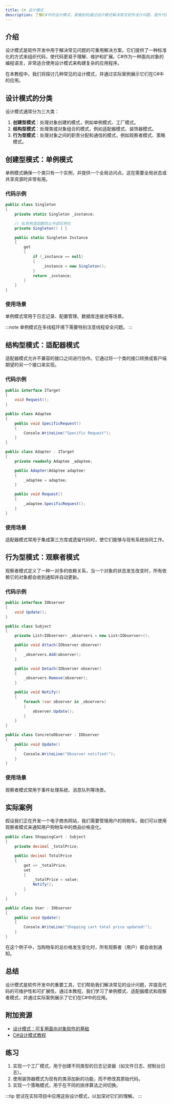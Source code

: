 ```yaml
---
title: C# 设计模式
description: 了解C#中的设计模式，掌握如何通过设计模式解决常见软件设计问题，提升代码的可维护性和可扩展性。
---
```


## 介绍

设计模式是软件开发中用于解决常见问题的可重用解决方案。它们提供了一种标准化的方式来组织代码，使代码更易于理解、维护和扩展。C#作为一种面向对象的编程语言，非常适合使用设计模式来构建复杂的应用程序。

在本教程中，我们将探讨几种常见的设计模式，并通过实际案例展示它们在C#中的应用。

## 设计模式的分类

设计模式通常分为三大类：

1. **创建型模式**：处理对象创建的模式，例如单例模式、工厂模式。
2. **结构型模式**：处理类或对象组合的模式，例如适配器模式、装饰器模式。
3. **行为型模式**：处理对象之间的职责分配和通信的模式，例如观察者模式、策略模式。

## 创建型模式：单例模式

单例模式确保一个类只有一个实例，并提供一个全局访问点。这在需要全局状态或共享资源时非常有用。

### 代码示例

```csharp
public class Singleton
{
    private static Singleton _instance;

    // 私有构造函数防止外部实例化
    private Singleton() { }

    public static Singleton Instance
    {
        get
        {
            if (_instance == null)
            {
                _instance = new Singleton();
            }
            return _instance;
        }
    }
}
```

### 使用场景

单例模式常用于日志记录、配置管理、数据库连接池等场景。

:::note
单例模式在多线程环境下需要特别注意线程安全问题。
:::

## 结构型模式：适配器模式

适配器模式允许不兼容的接口之间进行协作。它通过将一个类的接口转换成客户端期望的另一个接口来实现。

### 代码示例

```csharp
public interface ITarget
{
    void Request();
}

public class Adaptee
{
    public void SpecificRequest()
    {
        Console.WriteLine("Specific Request");
    }
}

public class Adapter : ITarget
{
    private readonly Adaptee _adaptee;

    public Adapter(Adaptee adaptee)
    {
        _adaptee = adaptee;
    }

    public void Request()
    {
        _adaptee.SpecificRequest();
    }
}
```

### 使用场景

适配器模式常用于集成第三方库或遗留代码时，使它们能够与现有系统协同工作。

## 行为型模式：观察者模式

观察者模式定义了一种一对多的依赖关系，当一个对象的状态发生改变时，所有依赖它的对象都会收到通知并自动更新。

### 代码示例

```csharp
public interface IObserver
{
    void Update();
}

public class Subject
{
    private List<IObserver> _observers = new List<IObserver>();

    public void Attach(IObserver observer)
    {
        _observers.Add(observer);
    }

    public void Detach(IObserver observer)
    {
        _observers.Remove(observer);
    }

    public void Notify()
    {
        foreach (var observer in _observers)
        {
            observer.Update();
        }
    }
}

public class ConcreteObserver : IObserver
{
    public void Update()
    {
        Console.WriteLine("Observer notified!");
    }
}
```

### 使用场景

观察者模式常用于事件处理系统、消息队列等场景。

## 实际案例

假设我们正在开发一个电子商务网站，我们需要管理用户的购物车。我们可以使用观察者模式来通知用户购物车中的商品价格变化。

```csharp
public class ShoppingCart : Subject
{
    private decimal _totalPrice;

    public decimal TotalPrice
    {
        get => _totalPrice;
        set
        {
            _totalPrice = value;
            Notify();
        }
    }
}

public class User : IObserver
{
    public void Update()
    {
        Console.WriteLine("Shopping cart total price updated!");
    }
}
```

在这个例子中，当购物车的总价格发生变化时，所有观察者（用户）都会收到通知。

## 总结

设计模式是软件开发中的重要工具，它们帮助我们解决常见的设计问题，并提高代码的可维护性和可扩展性。通过本教程，我们学习了单例模式、适配器模式和观察者模式，并通过实际案例展示了它们在C#中的应用。

## 附加资源

- [设计模式：可复用面向对象软件的基础](https://www.amazon.com/Design-Patterns-Elements-Reusable-Object-Oriented/dp/0201633612)
- [C#设计模式教程](https://www.tutorialspoint.com/design_pattern/index.htm)

## 练习

1. 实现一个工厂模式，用于创建不同类型的日志记录器（如文件日志、控制台日志）。
2. 使用装饰器模式为现有的类添加新的功能，而不修改其原始代码。
3. 实现一个策略模式，用于在不同的排序算法之间切换。

:::tip
尝试在实际项目中应用这些设计模式，以加深对它们的理解。
:::